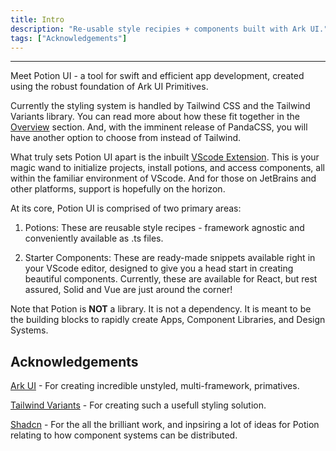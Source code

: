```yaml
---
title: Intro
description: "Re-usable style recipies + components built with Ark UI."
tags: ["Acknowledgements"]
---
```


---

Meet Potion UI - a tool for swift and efficient app development, created using the robust foundation of Ark UI Primitives.

Currently the styling system is handled by Tailwind CSS and the Tailwind Variants library. You can read more about how these fit together in the [Overview](/docs/getting-started/overview) section. And, with the imminent release of PandaCSS, you will have another option to choose from instead of Tailwind.

What truly sets Potion UI apart is the inbuilt [VScode Extension](/docs/getting-started/vsc). This is your magic wand to initialize projects, install potions, and access components, all within the familiar environment of VScode. And for those on JetBrains and other platforms, support is hopefully on the horizon.

At its core, Potion UI is comprised of two primary areas:

  1.  Potions: These are reusable style recipes - framework agnostic and conveniently available as .ts files.

  2.  Starter Components: These are ready-made snippets available right in your VScode editor, designed to give you a head start in creating beautiful components. Currently, these are available for React, but rest assured, Solid and Vue are just around the corner!

Note that Potion is **NOT** a library. It is not a dependency. It is meant to be the building blocks to rapidly create Apps, Component Libraries, and Design Systems.

## Acknowledgements

[Ark UI](https://ark-ui.com/) - For creating incredible unstyled, multi-framework, primatives.

[Tailwind Variants](https://www.tailwind-variants.org/) - For creating such a usefull styling solution.

[Shadcn](https://ui.shadcn.com/) - For the all the brilliant work, and inpsiring a lot of ideas for Potion relating to how component systems can be distributed.